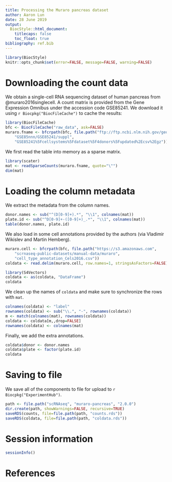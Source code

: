 ```yaml
---
title: Processing the Muraro pancreas dataset
author: Aaron Lun
date: 28 June 2019
output:
  BiocStyle::html_document:
    titlecaps: false
    toc_float: true
bibliography: ref.bib
---
```


```r
library(BiocStyle)
knitr::opts_chunk$set(error=FALSE, message=FALSE, warning=FALSE)
```

# Downloading the count data

We obtain a single-cell RNA sequencing dataset of human pancreas from @muraro2016singlecell.
A count matrix is provided from the Gene Expression Omnibus under the accession code GSE85241.
We download it using `r Biocpkg("BiocFileCache")` to cache the results:

```r
library(BiocFileCache)
bfc <- BiocFileCache("raw_data", ask=FALSE)
muraro.fname <- bfcrpath(bfc, file.path("ftp://ftp.ncbi.nlm.nih.gov/geo/series",
    "GSE85nnn/GSE85241/suppl",
    "GSE85241%5Fcellsystems%5Fdataset%5F4donors%5Fupdated%2Ecsv%2Egz"))
```

We first read the table into memory as a sparse matrix.

```r
library(scater)
mat <- readSparseCounts(muraro.fname, quote="\"")
dim(mat)
```

# Loading the column metadata

We extract the metadata from the column names.

```r
donor.names <- sub("^(D[0-9]+).*", "\\1", colnames(mat))
plate.id <- sub("^D[0-9]+-([0-9]+)_.*", "\\1", colnames(mat))
table(donor.names, plate.id)
```

We also load in some cell annotations provided by the authors (via Vladimir Wikislev and Martin Hemberg).

```r
muraro.cell <- bfcrpath(bfc, file.path("https://s3.amazonaws.com",
    "scrnaseq-public-datasets/manual-data/muraro",
    "cell_type_annotation_Cels2016.csv"))
coldata <- read.delim(muraro.cell, row.names=1, stringsAsFactors=FALSE)

library(S4Vectors)
coldata <- as(coldata, "DataFrame")
coldata
```

We clean up the names of `coldata` and make sure to synchronize the rows with `mat`.

```r
colnames(coldata) <- "label"
rownames(coldata) <- sub("\\.", "-", rownames(coldata))
m <- match(colnames(mat), rownames(coldata))
coldata <- coldata[m,,drop=FALSE]
rownames(coldata) <- colnames(mat)
```

Finally, we add the extra annotations.

```r
coldata$donor <- donor.names
coldata$plate <- factor(plate.id)
coldata
```

# Saving to file

We save all of the components to file for upload to `r Biocpkg("ExperimentHub")`.

```r
path <- file.path("scRNAseq", "muraro-pancreas", "2.0.0")
dir.create(path, showWarnings=FALSE, recursive=TRUE)
saveRDS(counts, file=file.path(path, "counts.rds"))
saveRDS(coldata, file=file.path(path, "coldata.rds"))
```

# Session information

```r
sessionInfo()
```

# References
